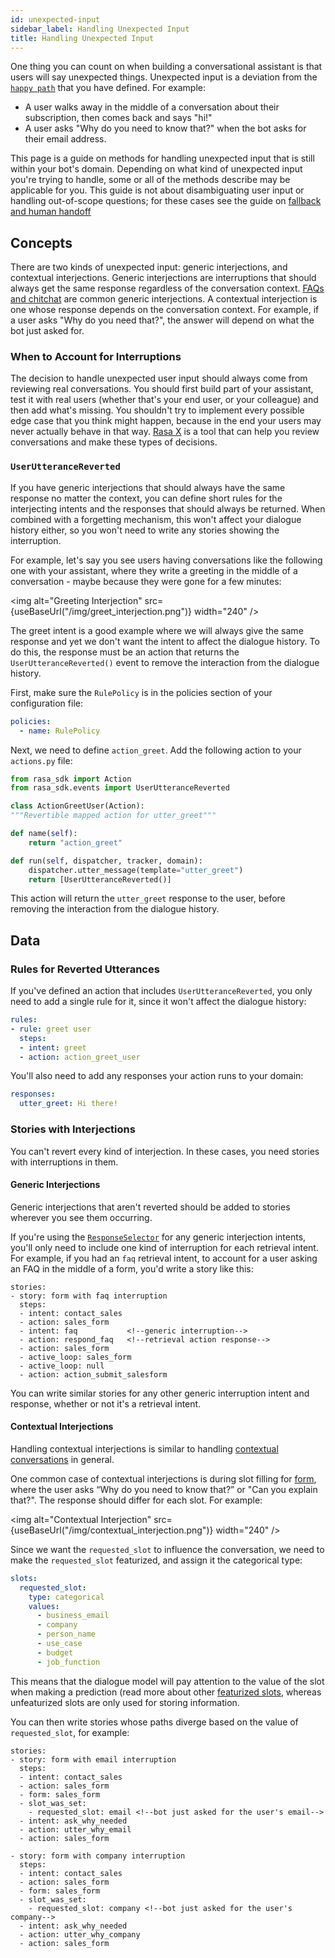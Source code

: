 ```yaml
---
id: unexpected-input
sidebar_label: Handling Unexpected Input
title: Handling Unexpected Input
---
```


One thing you can count on when building a conversational assistant is that users
will say unexpected things. Unexpected input is a deviation from the [`happy path`](glossary.mdx#happy_unhappy_paths)
that you have defined.  For example:

- A user walks away in the middle of a conversation about their subscription, then comes back
and says "hi!"
- A user asks "Why do you need to know that?" when the bot asks for their email address.

This page is a guide on methods for handling unexpected input that is still within your bot's domain. 
Depending on what kind of unexpected
input you're trying to handle, some or all of the methods describe may be applicable for you. This guide
is not about disambiguating user input or handling out-of-scope questions; for these cases see 
the guide on [fallback and human handoff](fallback-handoff.mdx)


## Concepts

There are two kinds of unexpected input: generic interjections, and contextual interjections.
Generic interjections are interruptions that should always get the same response regardless of the 
conversation context. [FAQs and chitchat](#chitchat-faqs) are common generic interjections.
A contextual interjection is one whose response depends on the conversation context. 
For example, if a user asks "Why do you need that?", the answer will depend on what the bot just
asked for. 

### When to Account for Interruptions

The decision to handle unexpected user input should always come from reviewing
real conversations. You should first build part of your assistant, test it with real users
(whether that's your end user, or your colleague) and then add what's missing. You shouldn't
try to implement every possible edge case that you think might happen, because in the end
your users may never actually behave in that way.
[Rasa X](https://rasa.com/docs/rasa-x/)
is a tool that can help you review conversations and make these types of decisions.

### `UserUtteranceReverted`

If you have generic interjections that should always have the same response no
matter the context, you can define 
short rules for the interjecting intents and the responses that should always be returned. 
When combined with a forgetting mechanism, this won't affect your dialogue history either, so
you won't need to write any stories showing the interruption.

For example, let's say you see users having conversations like the following one with
your assistant, where they write a greeting in the middle of a conversation -
maybe because they were gone for a few minutes:

<img alt="Greeting Interjection" src={useBaseUrl("/img/greet_interjection.png")} width="240" />

The greet intent is a good example where we will always give the same response and
yet we don't want the intent to affect the dialogue history. To do this, the response
must be an action that returns the `UserUtteranceReverted()` event to remove the
interaction from the dialogue history.

First, make sure the `RulePolicy` is in the policies section of your configuration file:

```yaml
policies:
  - name: RulePolicy
```

Next, we need to define `action_greet`. Add the following action to your `actions.py` file:

```python
from rasa_sdk import Action
from rasa_sdk.events import UserUtteranceReverted

class ActionGreetUser(Action):
"""Revertible mapped action for utter_greet"""

def name(self):
    return "action_greet"

def run(self, dispatcher, tracker, domain):
    dispatcher.utter_message(template="utter_greet")
    return [UserUtteranceReverted()]
```

This action will return the `utter_greet` response to the user, before removing the interaction from the dialogue history.

## Data

### Rules for Reverted Utterances

If you've defined an action that includes `UserUtteranceReverted`, you only
need to add a single rule for it, since it won't affect the dialogue history:

```yaml
rules:
- rule: greet user
  steps:
  - intent: greet
  - action: action_greet_user
```

You'll also need to add any responses your action runs to your domain:

```yaml
responses:
  utter_greet: Hi there! 
```

### Stories with Interjections

You can't revert every kind of interjection. In these cases,
you need stories with interruptions in them. 

#### Generic Interjections

Generic interjections that aren't reverted should be added to stories wherever you see them occurring.

If you're using the [`ResponseSelector`](components/selectors.mdx#responseselector)
for any generic interjection intents, you'll only need to include one kind of interruption for each retrieval
intent. For example, if you had an `faq` retrieval intent,
to account for a user asking an FAQ in the middle of a form, you'd write a story like this:

```
stories:
- story: form with faq interruption
  steps:
  - intent: contact_sales
  - action: sales_form
  - intent: faq           <!--generic interruption-->
  - action: respond_faq   <!--retrieval action response-->
  - action: sales_form
  - active_loop: sales_form
  - active_loop: null
  - action: action_submit_salesform
```

You can write similar stories for any other generic interruption intent and response,
whether or not it's a retrieval intent.

#### Contextual Interjections

Handling contextual interjections is similar to handling [contextual conversations](contextual-conversations.mdx)
in general. 

One common case of contextual interjections is during slot filling for [form](forms.mdx), where the user
asks “Why do you need to know that?” or "Can you explain that?". 
The response should differ for each slot. For example:

<img alt="Contextual Interjection" src={useBaseUrl("/img/contextual_interjection.png")} width="240" />

Since we want the `requested_slot` to influence the conversation,
we need to make the `requested_slot` featurized, and assign it the categorical type:

```yaml
slots:
  requested_slot:
    type: categorical
    values:
      - business_email
      - company
      - person_name
      - use_case
      - budget
      - job_function
```

This means that the dialogue model will pay attention to the value of the slot when making a prediction
(read more about other [featurized slots](./domain.mdx#slots), whereas
unfeaturized slots are only used for storing information. 

You can then write stories whose paths diverge based on the value of `requested_slot`, for example:

```
stories:
- story: form with email interruption
  steps:
  - intent: contact_sales
  - action: sales_form
  - form: sales_form
  - slot_was_set:
    - requested_slot: email <!--bot just asked for the user's email-->
  - intent: ask_why_needed
  - action: utter_why_email
  - action: sales_form

- story: form with company interruption
  steps:
  - intent: contact_sales
  - action: sales_form
  - form: sales_form
  - slot_was_set:
    - requested_slot: company <!--bot just asked for the user's company-->
  - intent: ask_why_needed
  - action: utter_why_company
  - action: sales_form
```

